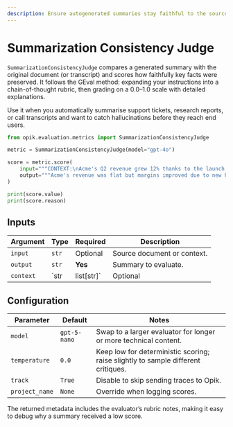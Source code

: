 ```yaml
---
description: Ensure autogenerated summaries stay faithful to the source content
---
```


# Summarization Consistency Judge

`SummarizationConsistencyJudge` compares a generated summary with the original document (or transcript) and scores how faithfully key facts were preserved. It follows the GEval method: expanding your instructions into a chain-of-thought rubric, then grading on a 0.0–1.0 scale with detailed explanations.

Use it when you automatically summarise support tickets, research reports, or call transcripts and want to catch hallucinations before they reach end users.

```python title="Checking summary faithfulness"
from opik.evaluation.metrics import SummarizationConsistencyJudge

metric = SummarizationConsistencyJudge(model="gpt-4o")

score = metric.score(
    input="""CONTEXT:\nAcme's Q2 revenue grew 12% thanks to the launch of Product Vega.\nOperating margin declined to 14% because of R&D hiring.\n""",
    output="""Acme's revenue was flat but margins improved due to new hires.""",
)

print(score.value)
print(score.reason)
```

## Inputs

| Argument | Type | Required | Description |
| --- | --- | --- | --- |
| `input` | `str` | Optional | Source document or context. |
| `output` | `str` | **Yes** | Summary to evaluate. |
| `context` | `str | list[str]` | Optional | Additional evidence the summary should stay aligned with. |

## Configuration

| Parameter | Default | Notes |
| --- | --- | --- |
| `model` | `gpt-5-nano` | Swap to a larger evaluator for longer or more technical content. |
| `temperature` | `0.0` | Keep low for deterministic scoring; raise slightly to sample different critiques. |
| `track` | `True` | Disable to skip sending traces to Opik. |
| `project_name` | `None` | Override when logging scores. |

The returned metadata includes the evaluator’s rubric notes, making it easy to debug why a summary received a low score.

